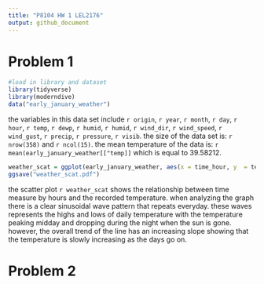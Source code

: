 ```yaml
---
title: "P8104 HW 1 LEL2176"
output: github_document
---
```


# Problem 1
```r
#load in library and dataset
library(tidyverse)
library(moderndive)
data("early_january_weather")
```

the variables in this data set include `r origin`, `r year`, `r month`, `r day`,
`r hour`, `r temp`, `r dewp`, `r humid`, `r humid`, `r wind_dir`, `r wind_speed`,
`r wind_gust`, `r precip`, `r pressure`, `r visib`. the size of the data set is:
`r nrow(358)` and `r ncol(15)`. the mean temperature of the data is: 
`r mean(early_january_weather[["temp]]` which is equal to 39.58212.

```r
weather_scat = ggplot(early_january_weather, aes(x = time_hour, y  = temp, color = "humid")) + geom_point()
ggsave("weather_scat.pdf")
```

the scatter plot `r weather_scat` shows the relationship between time measure by
hours and the recorded temperature. when analyzing the graph there is a clear
sinusoidal wave pattern that repeats everyday. these waves represents the highs and
lows of daily temperature with the temperature peaking midday and dropping during
the night when the sun is gone. however, the overall trend of the line has an 
increasing slope showing that the temperature is slowly increasing as the days go
on.

# Problem 2
